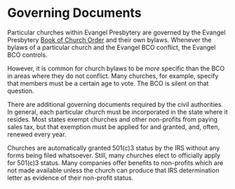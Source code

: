 # Governing Documents

Particular churches within Evangel Presbytery are governed by the Evangel Presbytery [Book of Church Order](https://evangel.pressbooks.com) and their own bylaws. Whenever the bylaws of a particular church and the Evangel BCO conflict, the Evangel BCO controls.

However, it is common for church bylaws to be *more* specific than the BCO in areas where they do not conflict. Many churches, for example, specify that members must be a certain age to vote. The BCO is silent on that question.

There are additional governing documents required by the civil authorities. In general, each particular church must be incorporated in the state where it resides. Most states exempt churches and other non-profits from paying sales tax, but that exemption must be applied for and granted, and, often, renewed every year.

Churches are automatically granted 501(c)3 status by the IRS without any forms being filed whatsoever. Still, many churches elect to officially apply for 501(c)3 status. Many companies offer benefits to non-profits which are not made available unless the church can produce that IRS determination letter as evidence of their non-profit status.